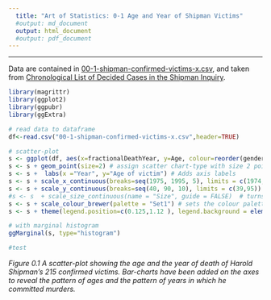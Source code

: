 ```yaml
---
  title: "Art of Statistics: 0-1 Age and Year of Shipman Victims"
  #output: md_document
  output: html_document
  #output: pdf_document
---
```


***************************************************************************

Data are contained in [00-1-shipman-confirmed-victims-x.csv](00-1-shipman-confirmed-victims-x.csv), and taken from [Chronological List of Decided Cases in the Shipman Inquiry](https://webarchive.nationalarchives.gov.uk/20090808221518/http://www.the-shipman-inquiry.org.uk/fr_casesbyyear.asp?year=74&from=r).

```r

library(magrittr)
library(ggplot2)
library(ggpubr)
library(ggExtra)

# read data to dataframe
df<-read.csv("00-1-shipman-confirmed-victims-x.csv",header=TRUE) 

# scatter-plot
s <- ggplot(df, aes(x=fractionalDeathYear, y=Age, colour=reorder(gender2,gender))) # initialise plot for the scatter-chart
s <- s + geom_point(size=2) # assign scatter chart-type with size 2 points
s <- s +  labs(x ="Year", y="Age of victim") # Adds axis labels  
s <- s + scale_x_continuous(breaks=seq(1975, 1995, 5), limits = c(1974,1998)) #x-axis labels every 5 years and between 74 and 98 
s <- s + scale_y_continuous(breaks=seq(40, 90, 10), limits = c(39,95)) # y-axis every 10 years and between 39 and 95
#s <- s  + scale_size_continuous(name = "Size", guide = FALSE)  # turns off size legend
s <- s + scale_colour_brewer(palette = "Set1") # sets the colour palette 
s <- s + theme(legend.position=c(0.125,1.12 ), legend.background = element_rect(colour = "black"), legend.title = element_blank()) # positions. borders, and un-titles the legend

# with marginal histogram
ggMarginal(s, type="histogram")

#test


```

*Figure 0.1  A scatter-plot showing the age and the year of death of Harold Shipman's 215 confirmed victims. Bar-charts have been added on the axes to reveal the pattern of ages and the pattern of years in which he committed murders.*

